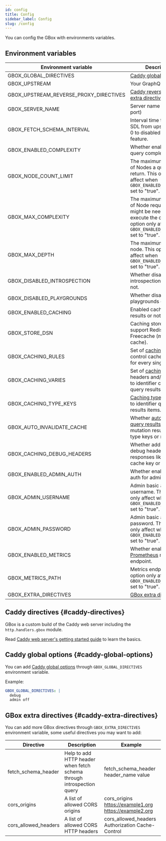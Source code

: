 ```yaml
---
id: config
title: Config
sidebar_label: Config
slug: /config
---
```


You can config the GBox with environments variables.

Environment variables
---------------------

| Environment variable                   | Description                                                                                                                                          | Default value                                                                              |
|----------------------------------------|------------------------------------------------------------------------------------------------------------------------------------------------------|--------------------------------------------------------------------------------------------|
| GBOX_GLOBAL_DIRECTIVES                 | [Caddy global options](#caddy-global-options)                                                                                                        | ""                                                                                         |
| GBOX_UPSTREAM                          | Your GraphQL url                                                                                                                                     | ""                                                                                         |
| GBOX_UPSTREAM_REVERSE_PROXY_DIRECTIVES | [Caddy reverse proxy extra directives](https://caddyserver.com/docs/caddyfile/directives/reverse_proxy)                                              | ""                                                                                         |
| GBOX_SERVER_NAME                       | Server name (host and port)                                                                                                                          | "localhost"                                                                                |
| GBOX_FETCH_SCHEMA_INTERVAL             | Interval time to update SDL from upstream, set 0 to disabled this feature.                                                                           | "10m"                                                                                      |
| GBOX_ENABLED_COMPLEXITY                | Whether enabled filter query complexity or not.                                                                                                      | "true"                                                                                     |
| GBOX_NODE_COUNT_LIMIT                  | The maximum number of Nodes a query may return. This option only affect when `GBOX_ENABLED_COMPLEXITY` set to "true".                                | "60"                                                                                       |
| GBOX_MAX_COMPLEXITY                    | The maximum number of Node requests that might be needed to execute the query. This option only affect when `GBOX_ENABLED_COMPLEXITY` set to "true". | "60"                                                                                       |
| GBOX_MAX_DEPTH                         | The maximum depth per node. This option only affect when `GBOX_ENABLED_COMPLEXITY` set to "true".                                                    | "15"                                                                                       |
| GBOX_DISABLED_INTROSPECTION            | Whether disabled introspection queries or not.                                                                                                       | "false"                                                                                    |
| GBOX_DISABLED_PLAYGROUNDS              | Whether disabled playgrounds or not.                                                                                                                 | "false"                                                                                    |
| GBOX_ENABLED_CACHING                   | Enabled caching query results or not                                                                                                                 | "true"                                                                                     |
| GBOX_STORE_DSN                         | Caching store DSN, only support Redis or Freecache (memory cache).                                                                                   | "freecache://?cache_size=5368709120"                                                       |
| GBOX_CACHING_RULES                     | Set of [caching rules](./04-caching/02-rules.mdx) to control cache behavior for every single query.                                                  | [See here](./caching/rules.mdx#default-caching-rules                                       |
| GBOX_CACHING_VARIES                    | Set of [caching varies](./04-caching/03-varies.mdx) headers and/or cookies to identifier cached query results.                                       | ""                                                                                         |
| GBOX_CACHING_TYPE_KEYS                 | [Caching type keys](./04-caching/04-type-keys.mdx) use to identifier query results items.                                                            | If not specific key field for type, by default "id" will be use as key field for all types |
| GBOX_AUTO_INVALIDATE_CACHE             | Whether [auto invalidate query results](#) by mutation results through type keys or not.                                                             | "true"                                                                                     |
| GBOX_CACHING_DEBUG_HEADERS             | Whether add cache debug headers to every responses like tags, cache key or not.                                                                      | "true"                                                                                     |
| GBOX_ENABLED_ADMIN_AUTH                | Whether enabled basic auth for admin endpoint.                                                                                                       | "false"                                                                                    |
| GBOX_ADMIN_USERNAME                    | Admin basic auth username. This option only affect when `GBOX_ENABLED_ADMIN_AUTH` set to "true".                                                     | "gbox"                                                                                     |
| GBOX_ADMIN_PASSWORD                    | Admin basic auth password. This option only affect when `GBOX_ENABLED_ADMIN_AUTH` set to "true".                                                     | "gbox"                                                                                     |
| GBOX_ENABLED_METRICS                   | Whether enabled [Prometheus](https://prometheus.io/) metrics endpoint.                                                                               | "false"                                                                                    |
| GBOX_METRICS_PATH                      | Metrics endpoint. This option only affect when `GBOX_ENABLED_METRICS` set to "true".                                                                 | "/metrics"                                                                                 |
| GBOX_EXTRA_DIRECTIVES                  | [GBox extra directives](#caddy-extra-directives)                                                                                                     | ""                                                                                         |

Caddy directives {#caddy-directives}
----------------

GBox is a custom build of the Caddy web server including the `http.handlers.gbox` module.

Read [Caddy web server's getting started guide](https://caddyserver.com/docs/getting-started) to learn the basics.

## Caddy global options {#caddy-global-options}

You can add [Caddy global options](https://caddyserver.com/docs/caddyfile/options) through `GBOX_GLOBAL_DIRECTIVES` environment variable.

Example:

```yaml
GBOX_GLOBAL_DIRECTIVES: |
  debug
  admin off
```

## GBox extra directives {#caddy-extra-directives}

You can add more GBox directives through `GBOX_EXTRA_DIRECTIVES` environment variable, some useful directives you may want to add:

| Directive            | Description                                                           | Example                                                |
|----------------------|-----------------------------------------------------------------------|--------------------------------------------------------|
| fetch_schema_header  | Help to add HTTP header when fetch schema through introspection query | fetch_schema_header header_name value                  |
| cors_origins         | A list of allowed CORS origins                                        | cors_origins https://example1.org https://example2.org |
| cors_allowed_headers | A list of allowed CORS HTTP headers                                   | cors_allowed_headers Authorization Cache-Control       |
